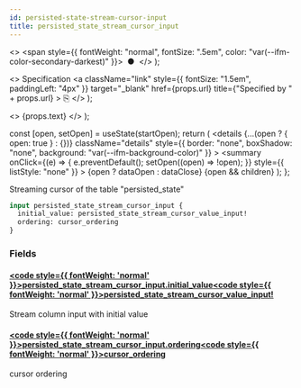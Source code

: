 ```yaml
---
id: persisted-state-stream-cursor-input
title: persisted_state_stream_cursor_input
---
```


<head>
  <meta content="noindex" name="robots" />
  <meta charset="utf-8" />
</head>

  <>
    <span style={{ fontWeight: "normal", fontSize: ".5em", color: "var(--ifm-color-secondary-darkest)" }}>
      &nbsp;●&nbsp;
    </span>
  </>
);

  <>
    Specification
    <a
      className="link"
      style={{ fontSize: "1.5em", paddingLeft: "4px" }}
      target="_blank"
      href={props.url}
      title={"Specified by " + props.url}
    >
      ⎘
    </a>
  </>
);

  <>
    <span className={props.class}>{props.text}</span>
  </>
);


  const [open, setOpen] = useState(startOpen);
  return (
    <details
      {...(open ? { open: true } : {})}
      className="details"
      style={{ border: "none", boxShadow: "none", background: "var(--ifm-background-color)" }}
    >
      <summary
        onClick={(e) => {
          e.preventDefault();
          setOpen((open) => !open);
        }}
        style={{ listStyle: "none" }}
      >
        {open ? dataOpen : dataClose}
      </summary>
      {open && children}
    </details>
  );
};

Streaming cursor of the table "persisted_state"

```graphql
input persisted_state_stream_cursor_input {
  initial_value: persisted_state_stream_cursor_value_input!
  ordering: cursor_ordering
}
```

### Fields

#### [<code style={{ fontWeight: 'normal' }}>persisted_state_stream_cursor_input.<b>initial_value</b></code>](#)<Bullet />[<code style={{ fontWeight: 'normal' }}><b>persisted_state_stream_cursor_value_input!</b></code>](/docs/api/lockup/graphql/envio/inputs/persisted-state-stream-cursor-value-input.mdx) <Badge class="badge badge--secondary badge--non_null" text="non-null"/> <Badge class="badge badge--secondary " text="input"/>

Stream column input with initial value

#### [<code style={{ fontWeight: 'normal' }}>persisted_state_stream_cursor_input.<b>ordering</b></code>](#)<Bullet />[<code style={{ fontWeight: 'normal' }}><b>cursor_ordering</b></code>](/docs/api/lockup/graphql/envio/enums/cursor-ordering.mdx) <Badge class="badge badge--secondary " text="enum"/>

cursor ordering
